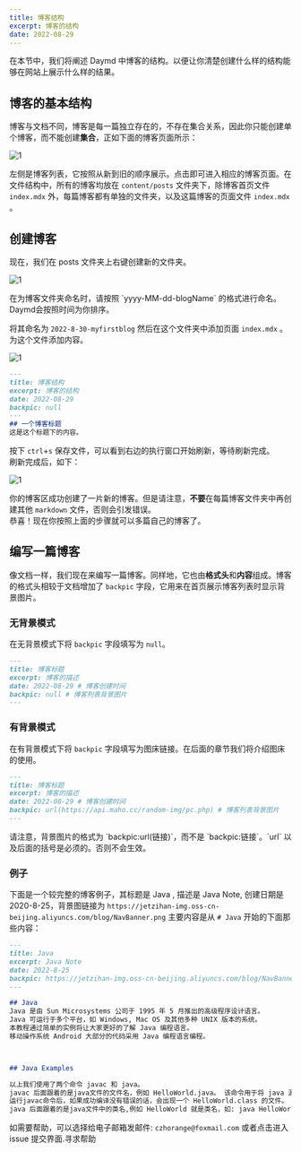 ```yaml
---
title: 博客结构
excerpt: 博客的结构
date: 2022-08-29
---
```


在本节中，我们将阐述 Daymd 中博客的结构。以便让你清楚创建什么样的结构能够在网站上展示什么样的结果。

## 博客的基本结构

博客与文档不同，博客是每一篇独立存在的，不存在集合关系，因此你只能创建单个博客，而不能创建**集合**，正如下面的博客页面所示：  

![1](https://jetzihan-img.oss-cn-beijing.aliyuncs.com/blog/20220830102543.png)

左侧是博客列表，它按照从新到旧的顺序展示。点击即可进入相应的博客页面。在文件结构中，所有的博客均放在 `content/posts` 文件夹下，除博客首页文件 `index.mdx` 外，每篇博客都有单独的文件夹，以及这篇博客的页面文件 `index.mdx` 。  

## 创建博客

现在，我们在 posts 文件夹上右键创建新的文件夹。  

![1](https://jetzihan-img.oss-cn-beijing.aliyuncs.com/blog/20220830121504.png)

<Note title="命名规则">
在为博客文件夹命名时，请按照 `yyyy-MM-dd-blogName` 的格式进行命名。Daymd会按照时间为你排序。  
</Note>

将其命名为 `2022-8-30-myfirstblog`  然后在这个文件夹中添加页面 `index.mdx` 。为这个文件添加内容。  

![1](https://jetzihan-img.oss-cn-beijing.aliyuncs.com/blog/1661842553336.png)

```md
---
title: 博客结构
excerpt: 博客的结构
date: 2022-08-29
backpic: null
---
## 一个博客标题
这是这个标题下的内容。
```

按下 `ctrl`+`s` 保存文件，可以看到右边的执行窗口开始刷新，等待刷新完成。  
刷新完成后，如下：

![1](https://jetzihan-img.oss-cn-beijing.aliyuncs.com/blog/20220830145113.png)

你的博客区成功创建了一片新的博客。但是请注意，**不要**在每篇博客文件夹中再创建其他 `markdown` 文件，否则会引发错误。  
恭喜！现在你按照上面的步骤就可以多篇自己的博客了。  

## 编写一篇博客

像文档一样，我们现在来编写一篇博客。同样地，它也由**格式头**和**内容**组成。博客的格式头相较于文档增加了 `backpic` 字段，它用来在首页展示博客列表时显示背景图片。  

### 无背景模式

在无背景模式下将 `backpic` 字段填写为 `null`。  

```md
---
title: 博客标题
excerpt: 博客的描述
date: 2022-08-29 # 博客创建时间 
backpic: null # 博客列表背景图片
---
```

### 有背景模式

在有背景模式下将 `backpic` 字段填写为图床链接。在后面的章节我们将介绍图床的使用。  

```md
---
title: 博客标题
excerpt: 博客的描述
date: 2022-08-29 # 博客创建时间 
backpic: url(https://api.maho.cc/random-img/pc.php) # 博客列表背景图片
---
```

<Warn>
请注意，背景图片的格式为 `backpic:url(链接)`，而不是 `backpic:链接`。`url` 以及后面的括号是必须的。否则不会生效。
</Warn>

### 例子

下面是一个较完整的博客例子，其标题是 Java , 描述是 Java Note, 创建日期是 2020-8-25，背景图链接为 `https://jetzihan-img.oss-cn-beijing.aliyuncs.com/blog/NavBanner.png` 主要内容是从 `# Java` 开始的下面那些内容：

```md
---
title: Java
excerpt: Java Note
date: 2022-8-25
backpic: https://jetzihan-img.oss-cn-beijing.aliyuncs.com/blog/NavBanner.png
---

## Java
Java 是由 Sun Microsystems 公司于 1995 年 5 月推出的高级程序设计语言。
Java 可运行于多个平台，如 Windows, Mac OS 及其他多种 UNIX 版本的系统。
本教程通过简单的实例将让大家更好的了解 Java 编程语言。
移动操作系统 Android 大部分的代码采用 Java 编程语言编程。



## Java Examples

以上我们使用了两个命令 javac 和 java。
javac 后面跟着的是java文件的文件名，例如 HelloWorld.java。 该命令用于将 java 源文件编译为 class 字节码文件，如： javac HelloWorld.java。
运行javac命令后，如果成功编译没有错误的话，会出现一个 HelloWorld.class 的文件。
java 后面跟着的是java文件中的类名,例如 HelloWorld 就是类名，如: java HelloWorld。
```

<Tips title="遇到问题？">如需要帮助，可以选择给电子邮箱发邮件: `czhorange@foxmail.com` 或者点击进入 issue 提交界面.</Tips><To to="https://github.com/inannan423/Daymd/issues">寻求帮助</To>
